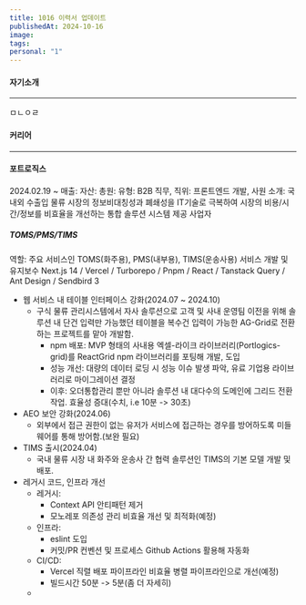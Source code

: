 ```yaml
---
title: 1016 이력서 업데이트
publishedAt: 2024-10-16
image: 
tags: 
personal: "1"
---
```

#### 자기소개
---
ㅁㄴㅇㄹ

#### 커리어
---
#### 포트로직스
2024.02.19 ~
매출:
자산:
총원:
유형: B2B
직무, 직위: 프론트엔드 개발, 사원
소개: 국내외 수출입 물류 시장의 정보비대칭성과 폐쇄성을 IT기술로 극복하여 시장의 비용/시간/정보를 비효율을 개선하는 통합 솔루션 시스템 제공 사업자

##### TOMS/PMS/TIMS
역할: 주요 서비스인 TOMS(화주용), PMS(내부용), TIMS(운송사용) 서비스 개발 및 유지보수
Next.js 14 / Vercel / Turborepo / Pnpm / React / Tanstack Query / Ant Design / Sendbird 3
- 웹 서비스 내 테이블 인터페이스 강화(2024.07 ~ 2024.10)
	- 구식 물류 관리시스템에서 자사 솔루션으로 고객 및 사내 운영팀 이전을 위해 솔루션 내 단건 입력만 가능했던 테이블을 복수건 입력이 가능한 AG-Grid로 전환하는 프로젝트를 맡아 개발함.
		- npm 배포: MVP 형태의 사내용 엑셀-라이크 라이브러리(Portlogics-grid)를 ReactGrid npm 라이브러리를 포팅해 개발, 도입
		- 성능 개선: 대량의 데이터 로딩 시 성능 이슈 발생 파악, 유료 기업용 라이브러리로 마이그레이션 결정
		- 이후: 오더통합관리 뿐만 아니라 솔루션 내 대다수의 도메인에 그리드 전환 작업. 효율성 증대(수치, i.e 10분 -> 30초)
- AEO 보안 강화(2024.06)
	- 외부에서 접근 권한이 없는 유저가 서비스에 접근하는 경우를 방어하도록 미들웨어를 통해 방어함.(보완 필요)
- TIMS 출시(2024.04)
	- 국내 물류 시장 내 화주와 운송사 간 협력 솔루션인 TIMS의 기본 모델 개발 및 배포.
- 레거시 코드, 인프라 개선
	- 레거시: 
		- Context API 안티패턴 제거
		- 모노레포 의존성 관리 비효율 개선 및 최적화(예정)
	- 인프라: 
		- eslint 도입
		- 커밋/PR 컨벤션 및 프로세스 Github Actions 활용해 자동화
	- CI/CD: 
		- Vercel 직렬 배포 파이프라인 비효율 병렬 파이프라인으로 개선(예정)
		- 빌드시간 50분 -> 5분(좀 더 자세히)
	- 

